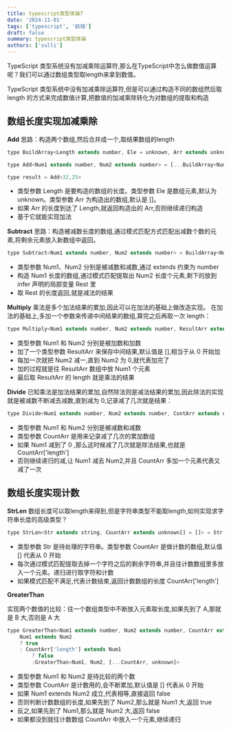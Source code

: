 ```yaml
---
title: typescript类型体操7
date: '2024-11-01'
tags: ['typescript', '前端']
draft: false
summary: typescript类型体操
authors: ['sulli']
---
```


TypeScript 类型系统没有加减乘除运算符,那么在TypeScript中怎么做数值运算呢？我们可以通过数组类型取length来拿到数值。

TypeScript 类型系统中没有加减乘除运算符,但是可以通过构造不同的数组然后取 length 的方式来完成数值计算,把数值的加减乘除转化为对数组的提取和构造

## 数组长度实现加减乘除
**Add**
思路：构造两个数组,然后合并成一个,取结果数组的length

```js
type BuildArray<Length extends number, Ele = unknown, Arr extends unknown[] = []> = Arr['length'] extends Length ? Arr : BuildArray<Length, Ele, [...Arr, Ele]>

type Add<Num1 extends number, Num2 extends number> = [...BuildArray<Num1>, ...BuildArray<Num2>]['length'];

type result = Add<32,25>
```
- 类型参数 Length 是要构造的数组的长度。类型参数 Ele 是数组元素,默认为 unknown。类型参数 Arr 为构造出的数组,默认是 []。
- 如果 Arr 的长度到达了 Length,就返回构造出的 Arr,否则继续递归构造
- 基于它就能实现加法

**Subtract**
思路：构造被减数长度的数组,通过模式匹配方式匹配出减数个数的元素,将剩余元素放入新数组中返回。

```js
type Subtract<Num1 extends number, Num2 extends number> = BuildArray<Num1> extends [...arr1: BuildArray<Num2>, ...arr2: infer Rest] ? Rest['length'] : never;
```
- 类型参数 Num1、Num2 分别是被减数和减数,通过 extends 约束为 number
- 构造 Num1 长度的数组,通过模式匹配提取出 Num2 长度个元素,剩下的放到 infer 声明的局部变量 Rest 里
- 取 Rest 的长度返回,就是减法的结果

**Multiply**
乘法是多个加法结果的累加,因此可以在加法的基础上做改造实现。
在加法的基础上,多加一个参数来传递中间结果的数组,算完之后再取一次 length：

```js
type Multiply<Num1 extends number, Num2 extends number, ResultArr extends unknown[] = []> = Num2 extends 0 ? ResultArr['length'] : Multiply<Num1, Subtract<Num2, 1>, [...BuildArray<Num1>, ...ResultArr]>;
```
- 类型参数 Num1 和 Num2 分别是被加数和加数
- 加了一个类型参数 ResultArr 来保存中间结果,默认值是 [],相当于从 0 开始加
- 每加一次就把 Num2 减一,直到 Num2 为 0,就代表加完了
- 加的过程就是往 ResultArr 数组中放 Num1 个元素
- 最后取 ResultArr 的 length 就是乘法的结果

**Divide**
已知乘法是加法结果的累加,自然除法则是减法结果的累加,因此除法的实现就是被减数不断减去减数,直到减为 0,记录减了几次就是结果：

```js
type Divide<Num1 extends number, Num2 extends number, ContArr extends unknown[] = []> = Num1 extends 0 ? CountArr['length'] : Divide<Subtract<Num1, Num2>, Num2, [unknown, ...CountArr]>;
```
- 类型参数 Num1 和 Num2 分别是被减数和减数
- 类型参数 CountArr 是用来记录减了几次的累加数组
- 如果 Num1 减到了 0 ,那么这时候减了几次就是除法结果,也就是 CountArr['length']
- 否则继续递归的减,让 Num1 减去 Num2,并且 CountArr 多加一个元素代表又减了一次

## 数组长度实现计数
**StrLen**
数组长度可以取length来得到,但是字符串类型不能取length,如何实现求字符串长度的高级类型？

```js
type StrLen<Str extends string, CountArr extends unknown[] = []> = Str extends `${string}${infer Rest}` ? StrLen<Rest, [...CountArr, unknown]> : CountArr['length']
```
- 类型参数 Str 是待处理的字符串。类型参数 CountArr 是做计数的数组,默认值 [] 代表从 0 开始
- 每次通过模式匹配提取去掉一个字符之后的剩余字符串,并且往计数数组里多放入一个元素。递归进行取字符和计数
- 如果模式匹配不满足,代表计数结束,返回计数数组的长度 CountArr['length']

**GreaterThan**

实现两个数值的比较：往一个数组类型中不断放入元素取长度,如果先到了 A,那就是 B 大,否则是 A 大
```js
type GreaterThan<Num1 extends number, Num2 extends number, CountArr extends unknown[] = []> =
    Num1 extends Num2 
    ? true 
    : CountArr['length'] extends Num1 
        ? false 
        :GreaterThan<Num1, Num2, [...CountArr, unknown]>
```
- 类型参数 Num1 和 Num2 是待比较的两个数
- 类型参数 CountArr 是计数用的,会不断累加,默认值是 [] 代表从 0 开始
- 如果 Num1 extends Num2 成立,代表相等,直接返回 false
- 否则判断计数数组的长度,如果先到了 Num2,那么就是 Num1 大,返回 true
- 反之,如果先到了 Num1,那么就是 Num2 大,返回 false
- 如果都没到就往计数数组 CountArr 中放入一个元素,继续递归